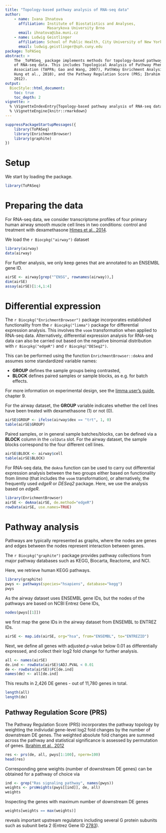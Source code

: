 ```yaml
---
title: "Topology-based pathway analysis of RNA-seq data"
author:
    - name: Ivana Ihnatova
      affiliation: Institute of Biostatistics and Analyses, 
                   Masarykova University Brno
      email: ihnatova@iba.muni.cz
    - name: Ludwig Geistlinger
      affiliation: School of Public Health, City University of New York
      email: ludwig.geistlinger@sph.cuny.edu
package: ToPASeq
abstract: > 
    The _ToPASeq_ package implements methods for topology-based pathway analysis
    of RNA-seq data. This includes Topological Analysis of Pathway Phenotype 
    Association (TAPPA; Gao and Wang, 2007), PathWay Enrichment Analysis (PWEA; 
    Hung et al., 2010), and the Pathway Regulation Score (PRS; Ibrahim et al., 
    2012).
output:
  BiocStyle::html_document:
    toc: true
    toc_depth: 2
vignette: >
  % \VignetteIndexEntry{Topology-based pathway analysis of RNA-seq data}
  % \VignetteEngine{knitr::rmarkdown}
---
```


```r
suppressPackageStartupMessages({ 
    library(ToPASeq)
    library(EnrichmentBrowser)
    library(graphite)
})
```

# Setup
We start by loading the package.

```r
library(ToPASeq)
```

# Preparing the data

For RNA-seq data, we consider transcriptome profiles of four primary human
airway smooth muscle cell lines in two conditions: control and treatment with
dexamethasone
[Himes et al., 2014](https://doi.org/10.1371/journal.pone.0099625).

We load the `r Biocpkg("airway")` dataset 

```r
library(airway)
data(airway)
```

For further analysis, we only keep genes that are annotated to an ENSEMBL gene ID. 
```r
airSE <- airway[grep("^ENSG", rownames(airway)),]
dim(airSE)
assay(airSE)[1:4,1:4]
```

# Differential expression

The `r Biocpkg("EnrichmentBrowser")` package incorporates established 
functionality from the `r Biocpkg("limma")` package for differential expression 
analysis.
This involves the `voom` transformation when applied to RNA-seq data.
Alternatively, differential expression analysis for RNA-seq data can also be
carried out based on the negative binomial distribution with `r Biocpkg("edgeR")`
and `r Biocpkg("DESeq2")`.

This can be performed using the function `EnrichmentBrowser::deAna`
and assumes some standardized variable names:

- **GROUP** defines the sample groups being contrasted,
- **BLOCK** defines paired samples or sample blocks, as e.g. for batch effects.

For more information on experimental design, see the
[limma user's guide](https://www.bioconductor.org/packages/devel/bioc/vignettes/limma/inst/doc/usersguide.pdf),
chapter 9.

For the airway dataset, the **GROUP** variable indicates whether the cell 
lines have been treated with dexamethasone (1) or not (0).

```r
airSE$GROUP <- ifelse(airway$dex == "trt", 1, 0)
table(airSE$GROUP)
```

Paired samples, or in general sample batches/blocks, can be defined via a
**BLOCK** column in the `colData` slot.
For the airway dataset, the sample blocks correspond to the four different cell
lines.

```r
airSE$BLOCK <- airway$cell
table(airSE$BLOCK)
```

For RNA-seq data, the `deAna` function can be used to carry out differential 
expression analysis between the two groups either based on functionality from
*limma* (that includes the `voom` transformation), or
alternatively, the frequently used *edgeR* or *DESeq2*
package. Here, we use the analysis based on *edgeR*.

```r
library(EnrichmentBrowser)
airSE <- deAna(airSE, de.method="edgeR")
rowData(airSE, use.names=TRUE)
```


# Pathway analysis

Pathways are typically represented as graphs, where the nodes are genes and edges 
between the nodes represent interaction between genes. 

The `r Biocpkg("graphite")` package provides pathway collections from major 
pathway databases such as KEGG, Biocarta, Reactome, and NCI.

Here, we retrieve human KEGG pathways.  

```r
library(graphite)
pwys <- pathways(species="hsapiens", database="kegg")
pwys
```

As the airway dataset uses ENSEMBL gene IDs, but the nodes of the pathways are 
based on NCBI Entrez Gene IDs,

```r
nodes(pwys[[1]])
```

we first map the gene IDs in the airway dataset from ENSEMBL to ENTREZ IDs. 

```r
airSE <- map.ids(airSE, org="hsa", from="ENSEMBL", to="ENTREZID")
```

Next, we define all genes with adjusted _p_-value below 0.01 as differentially 
expressed, and collect their log2 fold change for further analysis.

```r
all <- names(airSE)
de.ind <- rowData(airSE)$ADJ.PVAL < 0.01
de <- rowData(airSE)$FC[de.ind]
names(de) <- all[de.ind]
```

This results in 2,426 DE genes - out of 11,780 genes in total. 

```r
length(all)
length(de)
```

## Pathway Regulation Score (PRS)

The Pathway Regulation Score (PRS) incorporates the pathway topology by weighting
the indiviudal gene-level log2 fold changes by the number of downstream DE genes. 
The weighted absolute fold changes are summed across the pathway and statistical 
significance is assessed by permutation of genes. 
[Ibrahim et al., 2012](https://doi.org/10.1089/cmb.2011.0182)   
    

```r
res <- prs(de, all, pwys[1:100], nperm=100)
head(res)
```

Corresponding gene weights (number of downstream DE genes) can be obtained for a
pathway of choice via
```r
ind <- grep("Ras signaling pathway", names(pwys))
weights <- prsWeights(pwys[[ind]], de, all)
weights
```

Inspecting the genes with maximum number of downstream DE genes
```r
weights[weights == max(weights)]
```
reveals important upstream regulators including several G protein subunits 
such as subunit beta 2 (Entrez Gene ID 
[2783](https://www.ncbi.nlm.nih.gov/gene/?term=2783)).

